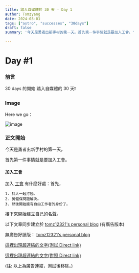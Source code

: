 ```yaml
---
title: 踏入自媒體的 30 天 - Day 1
author: Tomzyang
date: 2024-03-01
tags: ["astro", "successes", "30days"]
draft: false
summary: '今天是勇者出新手村的第一天。首先第一件事情就是要加入工會。'

---
```

# Day #1

### 前言
30 days 的開始
踏入自媒體的 30 天❗️

### Image
Here we go：

![image](/static/images/here-we-go.jpg)

### 正文開始

今天是勇者出新手村的第一天。

首先第一件事情就是要加入工會。

#### 加入工會

加入 [工會](https://smpu.com.tw/) 有什麼好處：首先，

```
1. 找人一起打怪。
2. 勞健保問題解決。
3. 然後開始擁有自由工作者的身份了。
```

接下來開始建立自己的名聲。

以下文章同步建立於 [tomz12321's personal blog](https://tomz12321.blogspot.com/) (有廣告版本)

無廣告好讀版： [tomz12321's personal blog](https://tomz12321-tailwind-astro-blog.dev/blog/)

[這裡出現超連結的文字(測試 Direct link) ](https://bauptost.net/4/7163829)

[這裡出現超連結的文字(對照 Direct link)](https://dukingdraon.com/4/7163657)

(註: 以上為廣告連結，測試後移除。)